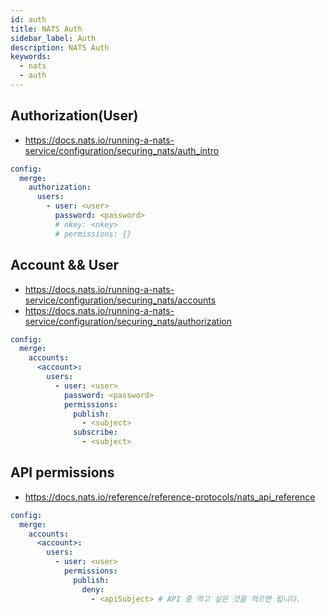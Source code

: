 ```yaml
---
id: auth
title: NATS Auth
sidebar_label: Auth
description: NATS Auth
keywords:
  - nats
  - auth
---
```


## Authorization(User)

- https://docs.nats.io/running-a-nats-service/configuration/securing_nats/auth_intro

```yaml title="nats-values.yaml"
config:
  merge:
    authorization:
      users:
        - user: <user>
          password: <password>
          # nkey: <nkey>
          # permissions: {}
```

## Account && User

- https://docs.nats.io/running-a-nats-service/configuration/securing_nats/accounts
- https://docs.nats.io/running-a-nats-service/configuration/securing_nats/authorization

```yaml title="nats-values.yaml"
config:
  merge:
    accounts:
      <account>:
        users:
          - user: <user>
            password: <password>
            permissions:
              publish:
                - <subject>
              subscribe:
                - <subject>
```

## API permissions

- https://docs.nats.io/reference/reference-protocols/nats_api_reference

```yaml title="nats-values.yaml"
config:
  merge:
    accounts:
      <account>:
        users:
          - user: <user>
            permissions:
              publish:
                deny:
                  - <apiSubject> # API 중 막고 싶은 것을 적으면 됩니다.
```
